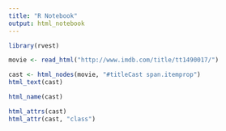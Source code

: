 ```yaml
---
title: "R Notebook"
output: html_notebook
---
```


```r
library(rvest)

movie <- read_html("http://www.imdb.com/title/tt1490017/")

cast <- html_nodes(movie, "#titleCast span.itemprop")
html_text(cast)

```


```r
html_name(cast)

```

```r
html_attrs(cast)
html_attr(cast, "class")
```

